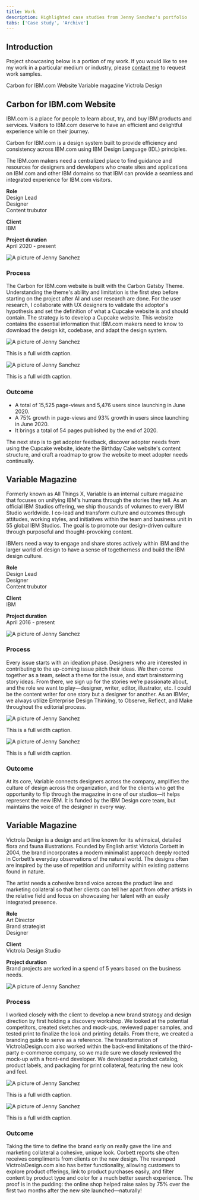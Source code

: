```yaml
---
title: Work
description: Highlighted case studies from Jenny Sanchez's portfolio
tabs: ['Case study', 'Archive']
---
```


## Introduction  
Project showcasing below is a portion of my work. If you would like to see my work in a particular medium or industry, please [contact me](/contact) to request work samples.

<AnchorLinks>
  <AnchorLink>Carbon for IBM.com Website</AnchorLink>
  <AnchorLink>Variable magazine</AnchorLink>
  <AnchorLink>Victrola Design</AnchorLink>
</AnchorLinks>

## Carbon for IBM.com Website

<div className="case-study">

<Row>

  <Column colMd={7} colLg={7}>

IBM.com is a place for people to learn about, try, and buy IBM products and services. Visitors to IBM.com deserve to have an efficient and delightful experience while on their journey.

Carbon for IBM.com is a design system built to provide efficiency and consistency across IBM.com using IBM Design Language (IDL) principles.

The IBM.com makers need a centralized place to find guidance and resources for designers and developers who create sites and applications on IBM.com and other IBM domains so that IBM can provide a seamless and integrated experience for IBM.com visitors.

  </Column>

  <Column colMd={4} colLg={4} offsetMd={1} offsetLg={1}>

<Aside>

**Role**  
Design Lead  
Designer  
Content trubutor  

**Client**  
IBM  

**Project duration**  
April 2020 - present  

</Aside>

  </Column>

</Row>

![A picture of Jenny Sanchez](./../images/work0-carbonforibmdotcom-image01.jpg)

### Process  
The Carbon for IBM.com website is built with the Carbon Gatsby Theme. Understanding the theme's ability and limitation is the first step before starting on the project after AI and user research are done. For the user research, I collaborate with UX designers to validate the adoptor's hypothesis and set the definition of what a Cupcake website is and should contain. The strategy is to develop a Cupcake website. This website contains the essential information that IBM.com makers need to know to download the design kit, codebase, and adapt the design system.

<Row>

  <Column colMd={6} colLg={6}>

![A picture of Jenny Sanchez](./../images/work0-carbonforibmdotcom-image02.jpg)

<Caption fullWidth>This is a full width caption.</Caption>

  </Column>

  <Column colMd={6} colLg={6}>

![A picture of Jenny Sanchez](./../images/work0-carbonforibmdotcom-image03.jpg)

<Caption fullWidth>This is a full width caption.</Caption>

  </Column>

</Row>

### Outcome  
- A total of 15,525 page-views and 5,476 users since launching in June 2020. 
- A 75% growth in page-views and 93% growth in users since launching in June 2020. 
- It brings a total of 54 pages published by the end of 2020.

The next step is to get adopter feedback, discover adopter needs from using the Cupcake website, ideate the Birthday Cake website's content structure, and craft a roadmap to grow the website to meet adopter needs continually.

<MiniCard title="Visit Carbon for IBM.com website" href="#" />

<!-- new section -->
    
## Variable Magazine


<Row>

  <Column colMd={7} colLg={7}>

Formerly known as All Things X, Variable is an internal culture magazine that focuses on unifying IBM's humans through the stories they tell. As an official IBM Studios offering, we ship thousands of volumes to every IBM Studio worldwide. I co-lead and transform culture and outcomes through attitudes, working styles, and initiatives within the team and business unit in 55 global IBM Studios. The goal is to promote our design-driven culture through purposeful and thought-provoking content.

IBMers need a way to engage and share stores actively within IBM and the larger world of design to have a sense of togetherness and build the IBM design culture.

  </Column>

  <Column colMd={4} colLg={4} offsetMd={1} offsetLg={1}>

<Aside>

**Role**  
Design Lead  
Designer  
Content trubutor  

**Client**  
IBM  

**Project duration**  
April 2016 - present  

</Aside>

  </Column>

</Row>

![A picture of Jenny Sanchez](./../images/fpo--4x3.jpg)

### Process  
Every issue starts with an ideation phase. Designers who are interested in contributing to the up-coming issue pitch their ideas. We then come together as a team, select a theme for the issue, and start brainstorming story ideas. From there, we sign up for the stories we’re passionate about, and the role we want to play—designer, writer, editor, illustrator, etc. I could be the content writer for one story but a designer for another. As an IBMer, we always utilize Enterprise Design Thinking, to Observe, Reflect, and Make throughout the editorial process.

<Row>

  <Column colMd={6} colLg={6}>

![A picture of Jenny Sanchez](./../images/fpo--1x1.jpg)

<Caption fullWidth>This is a full width caption.</Caption>

  </Column>

  <Column colMd={6} colLg={6}>

![A picture of Jenny Sanchez](./../images/fpo--1x1.jpg)

<Caption fullWidth>This is a full width caption.</Caption>

  </Column>

</Row>

### Outcome  
At its core, Variable connects designers across the company, amplifies the culture of design across the organization, and for the clients who get the opportunity to flip through the magazine in one of our studios—it helps represent the new IBM. It is funded by the IBM Design core team, but maintains the voice of the designer in every way.

<MiniCard title="Read Hustle design article" href="#" />

<!-- new section -->
    
## Variable Magazine

<Row>

  <Column colMd={7} colLg={7}>

Victrola Design is a design and art line known for its whimsical, detailed flora and fauna illustrations. Founded by English artist Victoria Corbett in 2004, the brand incorporates a modern minimalist approach deeply rooted in Corbett’s everyday observations of the natural world. The designs often are inspired by the use of repetition and uniformity within existing patterns found in nature.

The artist needs a cohesive brand voice across the product line and marketing collateral so that her clients can tell her apart from other artists in the relative field and focus on showcasing her talent with an easily integrated presence.

  </Column>

  <Column colMd={4} colLg={4} offsetMd={1} offsetLg={1}>

<Aside>

**Role**  
Art Director  
Brand strategist  
Designer  

**Client**  
Victrola Design Studio  

**Project duration**  
Brand projects are worked in a spend of 5 years based on the business needs.  

</Aside>

  </Column>

</Row>

![A picture of Jenny Sanchez](./../images/fpo--4x3.jpg)

### Process  
I worked closely with the client to develop a new brand strategy and design direction by first holding a discovery workshop. We looked at the potential competitors, created sketches and mock-ups, reviewed paper samples, and tested print to finalize the look and printing details. From there, we created a branding guide to serve as a reference. The transformation of VictrolaDesign.com also worked within the back-end limitations of the third-party e-commerce company, so we made sure we closely reviewed the mock-up with a front-end developer. We developed a product catalog, product labels, and packaging for print collateral, featuring the new look and feel.

<Row>

  <Column colMd={6} colLg={6}>

![A picture of Jenny Sanchez](./../images/fpo--1x1.jpg)

<Caption fullWidth>This is a full width caption.</Caption>

  </Column>

  <Column colMd={6} colLg={6}>

![A picture of Jenny Sanchez](./../images/fpo--1x1.jpg)

<Caption fullWidth>This is a full width caption.</Caption>

  </Column>

</Row>

### Outcome  
Taking the time to define the brand early on really gave the line and marketing collateral a cohesive, unique look. Corbett reports she often receives compliments from clients on the new design. The revamped VictrolaDesign.com also has better functionality, allowing customers to explore product offerings, link to product purchases easily, and filter content by product type and color for a much better search experience. The proof is in the pudding: the online shop helped raise sales by 75% over the first two months after the new site launched—naturally!

<MiniCard title="Visit Victoria Studio website" href="#" />

</div>
